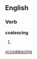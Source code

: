 
==English==

===Verb===
'''coalescing'''

# {{present participle of|[[coalesce]]}}

[[vi:coalescing]]